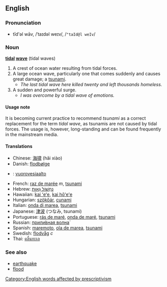 {{quot|Tidal_wave}}

==English==

===Pronunciation===
*tīd'əl wāv, /ˈtaɪdəl weɪv/, /<tt>"taId@l weIv</tt>/

===Noun===
'''[[tidal]] [[wave]]''' (tidal waves)

# A crest of ocean water resulting from tidal forces.
# A large ocean wave, particularly one that comes suddenly and causes great damage; a [[tsunami]]. <!-- Don't need to redefine tsunami here -->
#* ''The last tidal wave here killed twenty and left thousands homeless.''
# A sudden and powerful surge.
#* ''I was overcome by a tidal wave of emotions.''

====Usage note====
It is becoming current practice to recommend ''tsunami'' as a correct replacement for the term ''tidal wave'', as tsunamis are not caused by tidal forces.  The usage is, however, long-standing and can be found frequently in the mainstream media.

====Translations====
*Chinese: [[海啸]] (hǎi xiào)
*Danish: [[flodbølge]]
*{{fi}}: [[vuorovesiaalto]]
*French: [[raz de marée]] ''m'', [[tsunami]]
*Hebrew: [[נחשול גאות|נַחְשׁוֹל גֵאוּת]]
*Hawaiian: [[kai ʻeʻe]], [[kai hōʻeʻe]]
*Hungarian: [[szökőár]], [[cunami]]
*Italian: [[onda di marea]], [[tsunami]]
*Japanese: [[津波]] (つなみ, tsunami)
*Portuguese: [[rás de maré]], [[onda de maré]], [[tsunami]]
*Russian: [[приливная волна|прили́вная волна́]]
*Spanish: [[maremoto]], [[ola de marea]], [[tsunami]]
*Swedish: [[flodvåg]] ''c''
*Thai: [[คลื่นทะเล]]

===See also===
*[[earthquake]]
*[[flood]]

[[Category:English words affected by prescriptivism]]